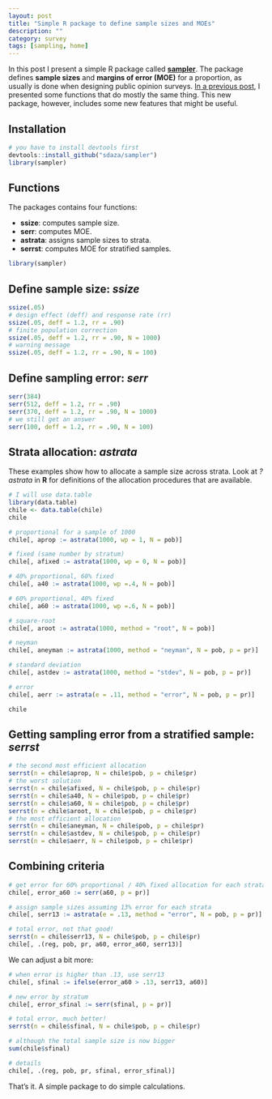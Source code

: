 ```yaml
---
layout: post
title: "Simple R package to define sample sizes and MOEs"
description: ""
category: survey
tags: [sampling, home]
---
```


In this post I present a simple R package called [**sampler**](https://github.com/sdaza/sampler). The package defines **sample sizes** and **margins of error (MOE)** for a proportion, as usually is done when designing public opinion surveys. [In a previous post](http://sdaza.com/survey/2014/01/19/samplesize/), I presented some functions that do mostly the same thing. This new package, however, includes some new features that might be useful.

## Installation

```r
# you have to install devtools first
devtools::install_github("sdaza/sampler")
library(sampler)
```

## Functions

The packages contains four functions:

- **ssize**: computes sample size.
- **serr**: computes MOE.
- **astrata**: assigns sample sizes to strata.
- **serrst**: computes MOE for stratified samples.



```r
library(sampler)
```

## Define sample size: *ssize*

```r
ssize(.05)
# design effect (deff) and response rate (rr)
ssize(.05, deff = 1.2, rr = .90)
# finite population correction
ssize(.05, deff = 1.2, rr = .90, N = 1000)
# warning message
ssize(.05, deff = 1.2, rr = .90, N = 100)
```

## Define sampling error: *serr*

```r
serr(384)
serr(512, deff = 1.2, rr = .90)
serr(370, deff = 1.2, rr = .90, N = 1000)
# we still get an answer
serr(100, deff = 1.2, rr = .90, N = 100)
```

## Strata allocation: *astrata*

These examples show how to allocate a sample size across strata. Look at *?astrata* in **R** for definitions of the allocation procedures that are available.

```r
# I will use data.table
library(data.table)
chile <- data.table(chile)
chile
```

```r
# proportional for a sample of 1000
chile[, aprop := astrata(1000, wp = 1, N = pob)]

# fixed (same number by stratum)
chile[, afixed := astrata(1000, wp = 0, N = pob)]

# 40% proportional, 60% fixed
chile[, a40 := astrata(1000, wp =.4, N = pob)]

# 60% proportional, 40% fixed
chile[, a60 := astrata(1000, wp =.6, N = pob)]

# square-root
chile[, aroot := astrata(1000, method = "root", N = pob)]

# neyman
chile[, aneyman := astrata(1000, method = "neyman", N = pob, p = pr)]

# standard deviation
chile[, astdev := astrata(1000, method = "stdev", N = pob, p = pr)]

# error
chile[, aerr := astrata(e = .11, method = "error", N = pob, p = pr)]
```

```r
chile
```

## Getting sampling error from a stratified sample: *serrst*

```r
# the second most efficient allocation
serrst(n = chile$aprop, N = chile$pob, p = chile$pr)
# the worst solution
serrst(n = chile$afixed, N = chile$pob, p = chile$pr)
serrst(n = chile$a40, N = chile$pob, p = chile$pr)
serrst(n = chile$a60, N = chile$pob, p = chile$pr)
serrst(n = chile$aroot, N = chile$pob, p = chile$pr)
# the most efficient allocation
serrst(n = chile$aneyman, N = chile$pob, p = chile$pr)
serrst(n = chile$astdev, N = chile$pob, p = chile$pr)
serrst(n = chile$aerr, N = chile$pob, p = chile$pr)
```

## Combining criteria

```r
# get error for 60% proportional / 40% fixed allocation for each strata
chile[, error_a60 := serr(a60, p = pr)]

# assign sample sizes assuming 13% error for each strata
chile[, serr13 := astrata(e = .13, method = "error", N = pob, p = pr)]

# total error, not that good!
serrst(n = chile$serr13, N = chile$pob, p = chile$pr)
chile[, .(reg, pob, pr, a60, error_a60, serr13)]
```

We can adjust a bit more:

```r
# when error is higher than .13, use serr13
chile[, sfinal := ifelse(error_a60 > .13, serr13, a60)]

# new error by stratum
chile[, error_sfinal := serr(sfinal, p = pr)]

# total error, much better!
serrst(n = chile$sfinal, N = chile$pob, p = chile$pr)

# although the total sample size is now bigger
sum(chile$sfinal)
```
```r
# details
chile[, .(reg, pob, pr, sfinal, error_sfinal)]
```

That's it. A simple package to do simple calculations.

